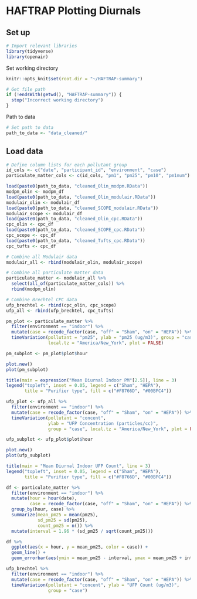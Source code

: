 # HAFTRAP Plotting Diurnals


## Set up
```r
# Import relevant libraries
library(tidyverse)
library(openair)
```

Set working directory
```r
knitr::opts_knit$set(root.dir = "~/HAFTRAP-summary")
```

```r
# Get file path
if (!endsWith(getwd(), "HAFTRAP-summary")) {
  stop("Incorrect working directory")
}
```

Path to data
```r
# Set path to data
path_to_data <- "data_cleaned/"
```

## Load data
```r
# Define column lists for each pollutant group
id_cols <- c("date", "participant_id", "environment", "case")
particulate_matter_cols <- c(id_cols, "pm1", "pm25", "pm10", "pm1num")

load(paste0(path_to_data, "cleaned_Olin_modpm.RData"))
modpm_olin <- modpm_df
load(paste0(path_to_data, "cleaned_Olin_modulair.RData"))
modulair_olin <- modulair_df
load(paste0(path_to_data, "cleaned_SCOPE_modulair.RData"))
modulair_scope <- modulair_df
load(paste0(path_to_data, "cleaned_Olin_cpc.RData"))
cpc_olin <- cpc_df
load(paste0(path_to_data, "cleaned_SCOPE_cpc.RData"))
cpc_scope <- cpc_df
load(paste0(path_to_data, "cleaned_Tufts_cpc.RData"))
cpc_tufts <- cpc_df

# Combine all Modulair data
modulair_all <- rbind(modulair_olin, modulair_scope)

# Combine all particulate matter data
particulate_matter <- modulair_all %>% 
  select(all_of(particulate_matter_cols)) %>%
  rbind(modpm_olin)

# Combine Brechtel CPC data
ufp_brechtel <- rbind(cpc_olin, cpc_scope)
ufp_all <- rbind(ufp_brechtel, cpc_tufts)
```

```r
pm_plot <- particulate_matter %>%
  filter(environment == "indoor") %>%
  mutate(case = recode_factor(case, "off" = "Sham", "on" = "HEPA")) %>%
  timeVariation(pollutant = "pm25", ylab = "pm25 (ug/m3)", group = "case",
                local.tz = "America/New_York", plot = FALSE)
```
```r
pm_subplot <- pm_plot$plot$hour

plot.new()
plot(pm_subplot)

title(main = expression("Mean Diurnal Indoor PM"[2.5]), line = 3)
legend("topleft", inset = 0.05, legend = c("Sham", "HEPA"), 
       title = "Purifier type", fill = c("#F8766D", "#00BFC4"))
```

```r
ufp_plot <- ufp_all %>%
  filter(environment == "indoor") %>%
  mutate(case = recode_factor(case, "off" = "Sham", "on" = "HEPA")) %>%
  timeVariation(pollutant = "concent", 
                ylab = "UFP Concentration (particles/cc)", 
                group = "case", local.tz = "America/New_York", plot = FALSE)
```

```r
ufp_subplot <- ufp_plot$plot$hour

plot.new()
plot(ufp_subplot)

title(main = "Mean Diurnal Indoor UFP Count", line = 3)
legend("topleft", inset = 0.05, legend = c("Sham", "HEPA"), 
       title = "Purifier type", fill = c("#F8766D", "#00BFC4"))
```




```r
df <- particulate_matter %>% 
  filter(environment == "indoor") %>%
  mutate(hour = hour(date), 
         case = recode_factor(case, "off" = "Sham", "on" = "HEPA")) %>% 
  group_by(hour, case) %>% 
  summarize(mean_pm25 = mean(pm25),
            sd_pm25 = sd(pm25),
            count_pm25 = n()) %>%
  mutate(interval = 1.96 * (sd_pm25 / sqrt(count_pm25)))

df %>%
  ggplot(aes(x = hour, y = mean_pm25, color = case)) + 
  geom_line() +
  geom_errorbar(aes(ymin = mean_pm25 - interval, ymax = mean_pm25 + interval))
```


```r
ufp_brechtel %>%
  filter(environment == "indoor") %>%
  mutate(case = recode_factor(case, "off" = "Sham", "on" = "HEPA")) %>%
  timeVariation(pollutant = "concent", ylab = "UFP Count (ug/m3)", 
                group = "case")
```